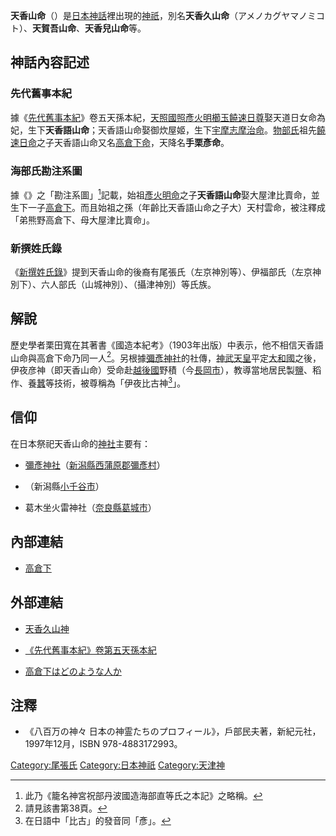 '''天香山命'''（{{lang-ja|アメノカヤマノミコト}}）是[[日本神話|日本神話]]裡出現的[[神祇|神祇]]，別名'''天香久山命'''（{{ja}}アメノカグヤマノミコト）、'''天賀吾山命'''、'''天香兒山命'''等。

== 神話內容記述 ==
=== 先代舊事本紀 ===
據《[[先代舊事本紀|先代舊事本紀]]》卷五天孫本紀，[[饒速日命|天照國照彥火明櫛玉饒速日尊]]娶天道日女命為妃，生下'''天香語山命'''；天香語山命娶御炊屋姬，生下[[宇摩志麻遲命|宇摩志摩治命]]。[[物部氏|物部氏]]祖先[[饒速日命|饒速日命]]之子天香語山命又名[[高倉下|高倉下命]]，天降名'''手栗彥命'''。

=== 海部氏勘注系圖 ===
據《{{link-ja|海部氏系圖|海部氏系図}}》之「勘注系圖」<ref>此乃《籠名神宮祝部丹波國造海部直等氏之本記》之略稱。</ref>記載，始祖[[天火明命|彥火明命]]之子'''天香語山命'''娶大屋津比賣命，並生下一子[[高倉下|高倉下]]。而且始祖之孫（年齡比天香語山命之子大）天村雲命，被注釋成「弟熊野高倉下、母大屋津比賣命」。

=== 新撰姓氏錄 ===
《[[新撰姓氏錄|新撰姓氏錄]]》提到天香山命的後裔有尾張氏（左京神別等）、伊福部氏（左京神別下）、六人部氏（山城神別）、{{link-ja|津守氏|津守氏}}（攝津神別）等氏族。

== 解說 ==
歷史學者栗田寬在其著書《國造本紀考》（1903年出版）中表示，他不相信天香語山命與高倉下命乃同一人<ref>請見該書第38頁。</ref>。另根據[[彌彥神社|彌彥神社]]的社傳，[[神武天皇|神武天皇]]平定[[大和國|大和國]]之後，伊夜彦神（即天香山命）受命赴[[越後國|越後國]]野積（今[[長岡市|長岡市]]），教導當地居民製[[鹽|鹽]]、稻作、養[[蠶|蠶]]等技術，被尊稱為「伊夜比古神<ref>在日語中「比古」的發音同「彥」。</ref>」。

== 信仰 ==
在日本祭祀天香山命的[[神社|神社]]主要有：
* [[彌彥神社|彌彥神社]]（[[新潟縣|新潟縣]][[西蒲原郡|西蒲原郡]][[彌彥村|彌彥村]]）
* {{link-ja|魚沼神社|魚沼神社}}（新潟縣[[小千谷市|小千谷市]]）
* 葛木坐火雷神社（[[奈良縣|奈良縣]][[葛城市|葛城市]]）

== 內部連結 ==
* [[高倉下|高倉下]]

== 外部連結 ==
* {{ja}}[http://www.din.or.jp/~a-kotaro/gods/kamigami/kaguyama.html 天香久山神]{{Wayback|url=http://www.din.or.jp/~a-kotaro/gods/kamigami/kaguyama.html |date=20111009071033 }}
* [http://miko.org/~uraki/kuon/furu/text/sendaikuji/sendaikuji05.htm 《先代舊事本紀》卷第五天孫本紀]{{Wayback|url=http://miko.org/~uraki/kuon/furu/text/sendaikuji/sendaikuji05.htm |date=20111208034800 }}
* {{ja}}[https://web.archive.org/web/20100501114858/http://homepage1.nifty.com/o-mino/page1170.html 高倉下はどのような人か]

== 注釋 ==
* 《八百万の神々 日本の神霊たちのプロフィール》，戶部民夫著，新紀元社，1997年12月，ISBN 978-4883172993。
{{Reflist}}

[[Category:尾張氏|Category:尾張氏]]
[[Category:日本神祇|Category:日本神祇]]
[[Category:天津神|Category:天津神]]
